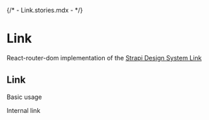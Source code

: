 {/* - Link.stories.mdx - */}


<Meta title="components/Link" component={Link} />

# Link

React-router-dom implementation of the [Strapi Design System Link](https://design-system-git-main-strapijs.vercel.app/?path=/story/design-system-components-link--base)

## Link

Basic usage

<Canvas>
  <Story name="base">
    <Box padding={4}>
      <Link to="/somewhere-internal">Internal link</Link>
    </Box>
  </Story>
</Canvas>
